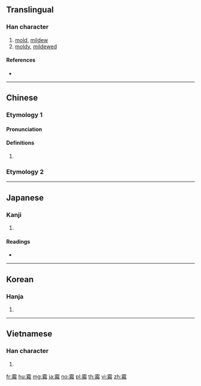 {{character info/new}}
{{also|黴}}
==Translingual==

===Han character===
{{Han char|rn=173|rad=雨|as=07|sn=15|four=10507|canj=MBOWY|ids=⿱[[雨|⻗]][[每]]}}

# [[mold]], [[mildew]]
# [[moldy]], [[mildewed]]

====References====
* {{Han ref|kx=1375.020|dkj=42302|dj=1884.020|hdz=64065.010|uh=9709|ud=38665|bh=BE60|bd=48736}}

----

==Chinese==
{{zh-forms}}

===Etymology 1===

====Pronunciation====
{{zh-pron
|m=méi
|c=mui4
|mc=
|oc=y
|ma=
|cat=n,a
}}

====Definitions====
{{zh-hanzi}}

# {{rfdef|lang=zh}}

===Etymology 2===
{{zh-see|黴}}

----

==Japanese==

===Kanji===
{{ja-kanji|grade=|rs=雨07}}

# {{defn|lang=ja|sort=雨07}}

====Readings====
* {{ja-readings|on=[[ばい]] (bai), [[め]] (me)|kun=[[つゆ]] (tsuyu), [[しめり]] (shimeri), [[しみ]] (shimi)}}

----

==Korean==

===Hanja===
{{ko-hanja|hangeul=매|eumhun=|rv=mae|mr=mae|y=may}}

# {{defn|lang=ko|sort=雨07}}

----

==Vietnamese==

===Han character===
{{vi-hantu|[[mai]], [[môi]]|rs=雨07}}

# {{defn|lang=vi|sort=雨07}}

[[fr:霉]]
[[hu:霉]]
[[mg:霉]]
[[ja:霉]]
[[no:霉]]
[[pl:霉]]
[[th:霉]]
[[vi:霉]]
[[zh:霉]]